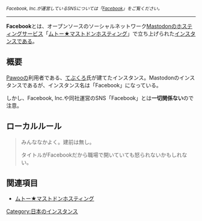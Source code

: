 ''<small>Facebook, Inc.が運営しているSNSについては「[[Facebook]]」をご覧ください。</small>''
--------
{{Infobox instance
| Name = {{Ruby|Facebook|フェイスブック}}
| Domain = https://tebukuro.m.to
| Admin = [https://tebukuro.m.to/@te てぶくろ]
| Country = 日本
| Start = 2017年9月12日
| Kifu = なし
| Alias = てぶくろインスタンス, てぶくろ丼
}}'''Facebook'''とは、オープンソースのソーシャルネットワーク[[Mastodon]]のホスティングサービス「[[ムトー★マストドンホスティング]]」で立ち上げられた[[インスタンス]]である。 

== 概要 ==
[[Pawoo]]の利用者である、[https://pawoo.net/@tebukuro てぶくろ]氏が建てたインスタンス。Mastodonのインスタンスであるが、インスタンス名は「Facebook」になっている。

しかし、Facebook, Inc.や同社運営のSNS「Facebook」とは'''一切関係ない'''ので注意。

== ローカルルール ==
<blockquote>
みんななかよく。建前は無し。

タイトルがFacebookだから職場で開いていても怒られないかもしれない。 
</blockquote>

== 関連項目 ==
* [[ムトー★マストドンホスティング]]

[[Category:日本のインスタンス]]